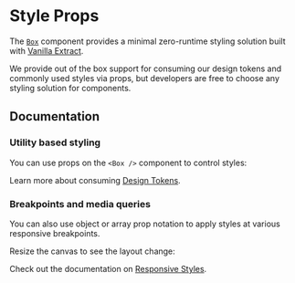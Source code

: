 

# Style Props

The [`Box`](/components/) component provides a minimal zero-runtime styling solution built with [Vanilla Extract](https://vanilla-extract.style/).

We provide out of the box support for consuming our design tokens and commonly used styles via props, but developers are free to choose any styling solution for components.

## Documentation

### Utility based styling

You can use props on the `<Box />` component to control styles:

<Demo component={PropUsage} />

Learn more about consuming [Design Tokens](/styling/design-tokens/).

### Breakpoints and media queries

You can also use object or array prop notation to apply styles at various responsive breakpoints.

<Callout>Resize the canvas to see the layout change:</Callout>

<Demo iframe="/styling/index-demo/" height="150" component={ResponsiveUsage} />

Check out the documentation on [Responsive Styles](/styling/responsive-styles/).
